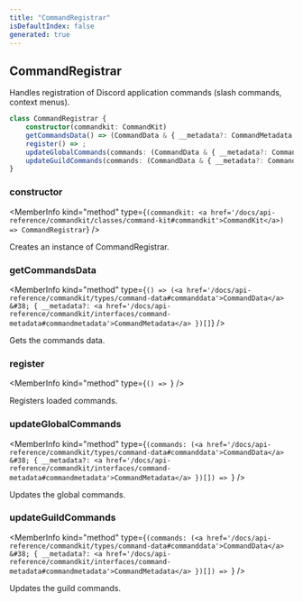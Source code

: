 ```yaml
---
title: "CommandRegistrar"
isDefaultIndex: false
generated: true
---
```



<!-- This file was generated from the CommandKit source. Do not modify. Instead, re-run the "docgen" script -->


## CommandRegistrar

<GenerationInfo sourceFile="packages/commandkit/src/app/register/CommandRegistrar.ts" sourceLine="17" packageName="commandkit" />

Handles registration of Discord application commands (slash commands, context menus).

```ts title="Signature"
class CommandRegistrar {
    constructor(commandkit: CommandKit)
    getCommandsData() => (CommandData & { __metadata?: CommandMetadata })[];
    register() => ;
    updateGlobalCommands(commands: (CommandData & { __metadata?: CommandMetadata })[]) => ;
    updateGuildCommands(commands: (CommandData & { __metadata?: CommandMetadata })[]) => ;
}
```

<div className="members-wrapper">

### constructor

<MemberInfo kind="method" type={`(commandkit: <a href='/docs/api-reference/commandkit/classes/command-kit#commandkit'>CommandKit</a>) => CommandRegistrar`}   />

Creates an instance of CommandRegistrar.
### getCommandsData

<MemberInfo kind="method" type={`() => (<a href='/docs/api-reference/commandkit/types/command-data#commanddata'>CommandData</a> &#38; { __metadata?: <a href='/docs/api-reference/commandkit/interfaces/command-metadata#commandmetadata'>CommandMetadata</a> })[]`}   />

Gets the commands data.
### register

<MemberInfo kind="method" type={`() => `}   />

Registers loaded commands.
### updateGlobalCommands

<MemberInfo kind="method" type={`(commands: (<a href='/docs/api-reference/commandkit/types/command-data#commanddata'>CommandData</a> &#38; { __metadata?: <a href='/docs/api-reference/commandkit/interfaces/command-metadata#commandmetadata'>CommandMetadata</a> })[]) => `}   />

Updates the global commands.
### updateGuildCommands

<MemberInfo kind="method" type={`(commands: (<a href='/docs/api-reference/commandkit/types/command-data#commanddata'>CommandData</a> &#38; { __metadata?: <a href='/docs/api-reference/commandkit/interfaces/command-metadata#commandmetadata'>CommandMetadata</a> })[]) => `}   />

Updates the guild commands.


</div>
